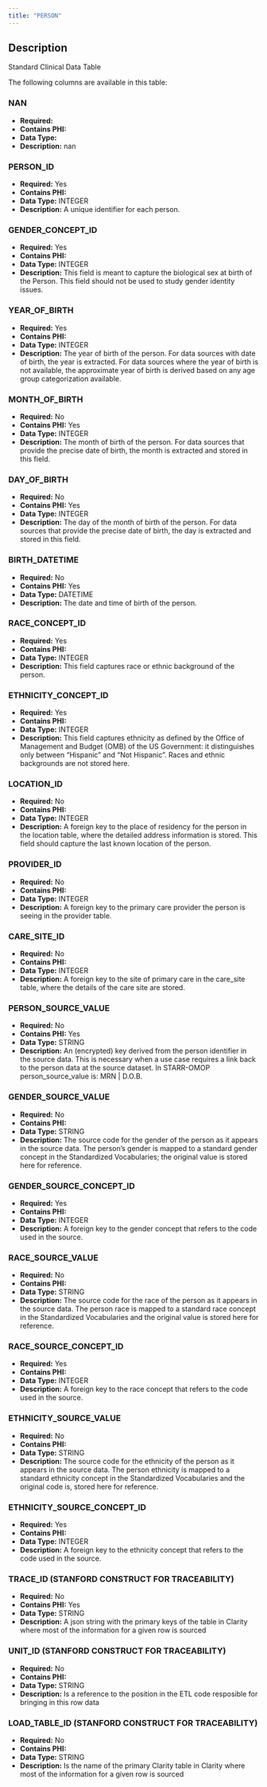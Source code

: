 ```yaml
---
title: "PERSON"
---
```


## Description

Standard Clinical Data Table

The following columns are available in this table:


### NAN


- **Required:** 
- **Contains PHI:** 
- **Data Type:** 
- **Description:** nan



### PERSON_ID


- **Required:** Yes
- **Contains PHI:** 
- **Data Type:** INTEGER
- **Description:** A unique identifier for each person. 	



### GENDER_CONCEPT_ID


- **Required:** Yes
- **Contains PHI:** 
- **Data Type:** INTEGER
- **Description:** This field is meant to capture the biological sex at birth of the Person. This field should not be used to study gender identity issues.



### YEAR_OF_BIRTH


- **Required:** Yes
- **Contains PHI:** 
- **Data Type:** INTEGER
- **Description:** The year of birth of the person. For data sources with date of birth, the year is extracted. For data sources where the year of birth is not available, the approximate year of birth is derived based on any age group categorization available.



### MONTH_OF_BIRTH


- **Required:** No
- **Contains PHI:** Yes
- **Data Type:** INTEGER
- **Description:** The month of birth of the person. For data sources that provide the precise date of birth, the month is extracted and stored in this field.



### DAY_OF_BIRTH


- **Required:** No
- **Contains PHI:** Yes
- **Data Type:** INTEGER
- **Description:** The day of the month of birth of the person. For data sources that provide the precise date of birth, the day is extracted and stored in this field.



### BIRTH_DATETIME


- **Required:** No
- **Contains PHI:** Yes
- **Data Type:** DATETIME
- **Description:** The date and time of birth of the person.



### RACE_CONCEPT_ID


- **Required:** Yes
- **Contains PHI:** 
- **Data Type:** INTEGER
- **Description:** This field captures race or ethnic background of the person.



### ETHNICITY_CONCEPT_ID


- **Required:** Yes
- **Contains PHI:** 
- **Data Type:** INTEGER
- **Description:** This field captures ethnicity as defined by the Office of Management and Budget (OMB) of the US Government: it distinguishes only between “Hispanic” and “Not Hispanic”. Races and ethnic backgrounds are not stored here.



### LOCATION_ID


- **Required:** No
- **Contains PHI:** 
- **Data Type:** INTEGER
- **Description:** A foreign key to the place of residency for the person in the location table, where the detailed address information is stored. This field should capture the last known location of the person.



### PROVIDER_ID


- **Required:** No
- **Contains PHI:** 
- **Data Type:** INTEGER
- **Description:** A foreign key to the primary care provider the person is seeing in the provider table.



### CARE_SITE_ID


- **Required:** No
- **Contains PHI:** 
- **Data Type:** INTEGER
- **Description:** A foreign key to the site of primary care in the care_site table, where the details of the care site are stored.



### PERSON_SOURCE_VALUE


- **Required:** No
- **Contains PHI:** Yes
- **Data Type:** STRING
- **Description:** An (encrypted) key derived from the person identifier in the source data. This is necessary when a use case requires a link back to the person data at the source dataset. In STARR-OMOP person_source_value is: MRN | D.O.B.



### GENDER_SOURCE_VALUE


- **Required:** No
- **Contains PHI:** 
- **Data Type:** STRING
- **Description:** The source code for the gender of the person as it appears in the source data. The person’s gender is mapped to a standard gender concept in the Standardized Vocabularies; the original value is stored here for reference.



### GENDER_SOURCE_CONCEPT_ID


- **Required:** Yes
- **Contains PHI:** 
- **Data Type:** INTEGER
- **Description:** A foreign key to the gender concept that refers to the code used in the source.



### RACE_SOURCE_VALUE


- **Required:** No
- **Contains PHI:** 
- **Data Type:** STRING
- **Description:** The source code for the race of the person as it appears in the source data. The person race is mapped to a standard race concept in the Standardized Vocabularies and the original value is stored here for reference.



### RACE_SOURCE_CONCEPT_ID


- **Required:** Yes
- **Contains PHI:** 
- **Data Type:** INTEGER
- **Description:** A foreign key to the race concept that refers to the code used in the source.



### ETHNICITY_SOURCE_VALUE


- **Required:** No
- **Contains PHI:** 
- **Data Type:** STRING
- **Description:** The source code for the ethnicity of the person as it appears in the source data. The person ethnicity is mapped to a standard ethnicity concept in the Standardized Vocabularies and the original code is, stored here for reference.



### ETHNICITY_SOURCE_CONCEPT_ID


- **Required:** Yes
- **Contains PHI:** 
- **Data Type:** INTEGER
- **Description:** A foreign key to the ethnicity concept that refers to the code used in the source.



### TRACE_ID (STANFORD CONSTRUCT FOR TRACEABILITY) 


- **Required:** No
- **Contains PHI:** Yes
- **Data Type:** STRING
- **Description:** A json string with the primary keys of the table in Clarity where most of the information for a given row is sourced



### UNIT_ID (STANFORD CONSTRUCT FOR TRACEABILITY) 


- **Required:** No
- **Contains PHI:** 
- **Data Type:** STRING
- **Description:** Is a reference to the position in the ETL code resposible for bringing in this row data



### LOAD_TABLE_ID (STANFORD CONSTRUCT FOR TRACEABILITY) 


- **Required:** No
- **Contains PHI:** 
- **Data Type:** STRING
- **Description:** Is the name of the primary Clarity table in Clarity where most of the information for a given row is sourced


